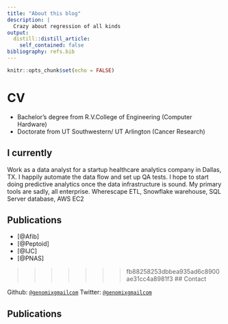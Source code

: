 ```yaml
---
title: "About this blog"
description: |
  Crazy about regression of all kinds
output:
  distill::distill_article:
    self_contained: false
bibliography: refs.bib
---
```


```r
knitr::opts_chunk$set(echo = FALSE)
```

# CV

* Bachelor's degree from R.V.College of Engineering (Computer Hardware)
* Doctorate from UT Southwestern/ UT Arlington (Cancer Research)

## I currently

Work as a data analyst for a startup healthcare analytics company in Dallas, TX. I happily automate the data flow and set up QA tests. I hope to start doing predictive analytics once the data infrastructure is sound. My primary tools are sadly, all enterprise. Wherescape ETL, Snowflake warehouse, SQL Server database, AWS EC2

## Publications

* [@Afib]
* [@Peptoid]
* [@IJC]
* [@PNAS]

>>>>>>> fb88258253dbbea935ad6c8900ae31cc4a8981f3
## Contact

Github:  [`@genomixgmailcom`](https://github.com/genomix)
Twitter: [`@genomixgmailcom`](https://twitter.com/genomixgmailcom)

## Publications
